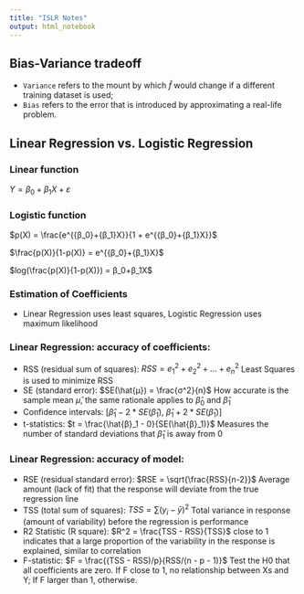 ```yaml
---
title: "ISLR Notes"
output: html_notebook
---
```


## Bias-Variance tradeoff

* `Variance` refers to the mount by which $\hat{f}$ would change if a different training dataset is used;
* `Bias` refers to the error that is introduced by approximating a real-life problem.

## Linear Regression vs. Logistic Regression

### Linear function
$Y = β_0 + β_1X + ε$

### Logistic function
$p(X) = \frac{e^{{β_0}+{β_1}X}}{1 + e^{{β_0}+{β_1}X}}$

$\frac{p(X)}{1-p(X)} = e^{{β_0}+{β_1}X}$

$log(\frac{p(X)}{1-p(X)}) = β_0+β_1X$

### Estimation of Coefficients 

* Linear Regression uses least squares, Logistic Regression uses maximum likelihood


### Linear Regression: accuracy of coefficients:

- RSS (residual sum of squares): $RSS = e^2_1 + e^2_2 + ... + e^2_n$ Least Squares is used to minimize RSS
- SE (standard error): $SE(\hat{μ}) = \frac{σ^2}{n}$ How accurate is the sample mean $\hat{μ}$, the same rationale applies to $\hat{β}_0$ and $\hat{β}_1$
- Confidence intervals: [$\hat{β}_1 - 2*SE(\hat{β}_1)$, $\hat{β}_1 + 2*SE(\hat{β}_1)$]
- t-statistics: $t = \frac{\hat{β}_1 - 0}{SE(\hat{β}_1)}$ Measures the number of standard deviations that $\hat{β}_1$ is away from 0

### Linear Regression: accuracy of model:

- RSE (residual standard error): $RSE = \sqrt{\frac{RSS}{n-2}}$ Average amount (lack of fit) that the response will deviate from the true regression line
- TSS (total sum of squares): $TSS = \sum{(y_i - \bar{y})^2}$ Total variance in response (amount of variability) before the regression is performance
- R2 Statistic (R square):  $R^2 = \frac{TSS - RSS}{TSS}$ close to 1 indicates that a large proportion of the variability in the response is explained, similar to correlation
- F-statistic: $F = \frac{(TSS - RSS)/p}{RSS/(n - p - 1)}$ Test the H0 that all coefficients are zero. If F close to 1, no relationship between Xs and Y; If F larger than 1, otherwise.
